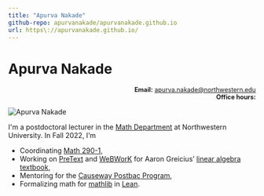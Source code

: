 ```yaml
---
title: "Apurva Nakade"
github-repo: apurvanakade/apurvanakade.github.io
url: https\://apurvanakade.github.io/
---
```


# Apurva Nakade

<div style="text-align:right; font-size: 90%;">

**Email:** [apurva.nakade@northwestern.edu](mailto:apurva.nakade@northwestern.edu) <br/>
**Office hours:** 

</div>

![](images/me0.jpg "Apurva Nakade")

I\'m a postdoctoral lecturer in the [Math Department](https://www.math.northwestern.edu/) at Northwestern University. 
In Fall 2022, I'm

- Coordinating [Math 290-1](https://canvas.northwestern.edu/courses/173693),
- Working on [PreText](https://pretextbook.org/) and [WeBWorK](https://webwork.maa.org/) for Aaron Greicius' [linear algebra textbook](http://linear-algebra.northwestern.pub/frontmatter-1.html),
- Mentoring for the [Causeway Postbac Program](https://sites.northwestern.edu/causeway/),
- Formalizing math for [mathlib](https://github.com/leanprover-community/mathlib) in [Lean](https://leanprover.github.io/).
